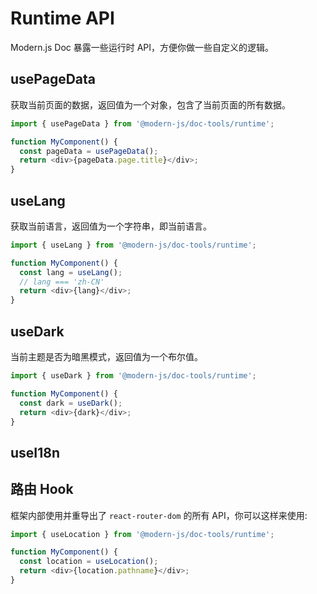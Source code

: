 # Runtime API

Modern.js Doc 暴露一些运行时 API，方便你做一些自定义的逻辑。

## usePageData

获取当前页面的数据，返回值为一个对象，包含了当前页面的所有数据。

```js
import { usePageData } from '@modern-js/doc-tools/runtime';

function MyComponent() {
  const pageData = usePageData();
  return <div>{pageData.page.title}</div>;
}
```

## useLang

获取当前语言，返回值为一个字符串，即当前语言。

```js
import { useLang } from '@modern-js/doc-tools/runtime';

function MyComponent() {
  const lang = useLang();
  // lang === 'zh-CN'
  return <div>{lang}</div>;
}
```

## useDark

当前主题是否为暗黑模式，返回值为一个布尔值。

```js
import { useDark } from '@modern-js/doc-tools/runtime';

function MyComponent() {
  const dark = useDark();
  return <div>{dark}</div>;
}
```

## useI18n


<UseI18n />

## 路由 Hook

框架内部使用并重导出了 `react-router-dom` 的所有 API，你可以这样来使用:

```ts
import { useLocation } from '@modern-js/doc-tools/runtime';

function MyComponent() {
  const location = useLocation();
  return <div>{location.pathname}</div>;
}
```
